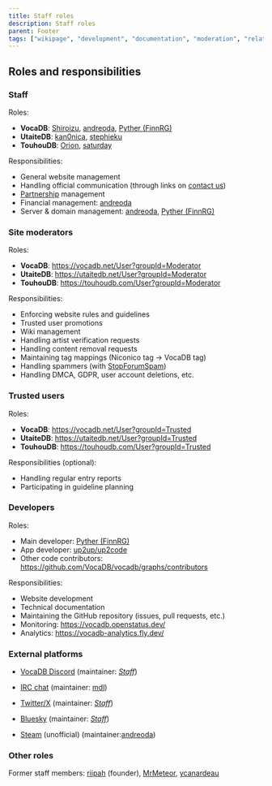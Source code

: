 ---
title: Staff roles
description: Staff roles
parent: Footer
tags: ["wikipage", "development", "documentation", "moderation", "related websites", "staff", "user", "vocadb", "touhoudb", "utaitedb", "admin"]
---

## Roles and responsibilities

### Staff

Roles:

- **VocaDB**: [Shiroizu](https://vocadb.net/Profile/Shiroizu), [andreoda](https://vocadb.net/Profile/andreoda), [Pyther (FinnRG)](https://vocadb.net/Profile/Pyther)
- **UtaiteDB**: [kan0nica](https://utaitedb.net/Profile/kan0nica), [stephieku](https://utaitedb.net/Profile/stephieku)
- **TouhouDB**: [Orion](https://touhoudb.com/Profile/Orion), [saturday](https://touhoudb.com/Profile/saturday)

Responsibilities:

- General website management
- Handling official communication (through links on [contact us](/docs/footer/contact))
- [Partnership](/docs/documentation/vocadb-partner-websites) management
- Financial management: [andreoda](https://vocadb.net/Profile/andreoda)
- Server & domain management: [andreoda](https://vocadb.net/Profile/andreoda), [Pyther (FinnRG)](https://vocadb.net/Profile/Pyther)

### Site moderators

Roles:

- **VocaDB**: https://vocadb.net/User?groupId=Moderator
- **UtaiteDB**: https://utaitedb.net/User?groupId=Moderator
- **TouhouDB**: https://touhoudb.com/User?groupId=Moderator

Responsibilities:

- Enforcing website rules and guidelines
- Trusted user promotions
- Wiki management
- Handling artist verification requests
- Handling content removal requests
- Maintaining tag mappings (Niconico tag -> VocaDB tag)
- Handling spammers (with [StopForumSpam](https://www.stopforumspam.com/))
- Handling DMCA, GDPR, user account deletions, etc.

### Trusted users

Roles:

- **VocaDB**: https://vocadb.net/User?groupId=Trusted
- **UtaiteDB**: https://utaitedb.net/User?groupId=Trusted
- **TouhouDB**: https://touhoudb.com/User?groupId=Trusted

Responsibilities (optional):

- Handling regular entry reports
- Participating in guideline planning

### Developers

Roles:

- Main developer: [Pyther (FinnRG)](https://vocadb.net/Profile/Pyther)
- App developer: [up2up/up2code](https://vocadb.net/Profile/up2up)
- Other code contributors: https://github.com/VocaDB/vocadb/graphs/contributors

Responsibilities:

- Website development
- Technical documentation
- Maintaining the GitHub repository (issues, pull requests, etc.)
- Monitoring: https://vocadb.openstatus.dev/
- Analytics: https://vocadb-analytics.fly.dev/

### External platforms

- [VocaDB Discord](https://discord.com/invite/3bwXQNXKCz) (maintainer: [*Staff*](https://vocadb.net/User?disabledUsers=false&filter=&groupId=Admin&knowsLanguage=&onlyVerifiedArtists=false&page=1&pageSize=20&sort=RegisterDate))
- [IRC chat](https://vocadb.net/Home/Chat) (maintainer: [mdl](https://vocadb.net/profile/mdl))
- [Twitter/X](https://twitter.com/VocaDB) (maintainer: [*Staff*](https://vocadb.net/User?disabledUsers=false&filter=&groupId=Admin&knowsLanguage=&onlyVerifiedArtists=false&page=1&pageSize=20&sort=RegisterDate))
- [Bluesky](https://twitter.com/VocaDB) (maintainer: [*Staff*](https://vocadb.net/User?disabledUsers=false&filter=&groupId=Admin&knowsLanguage=&onlyVerifiedArtists=false&page=1&pageSize=20&sort=RegisterDate))

- [Steam](https://steamcommunity.com/groups/vocadb) (unofficial) (maintainer:[andreoda](https://vocadb.net/Profile/andreoda))

### Other roles

Former staff members: [riipah](https://vocadb.net/Profile/riipah) (founder), [MrMeteor](https://vocadb.net/Profile/MrMeteor), [ycanardeau](https://vocadb.net/Profile/ycanardeau)